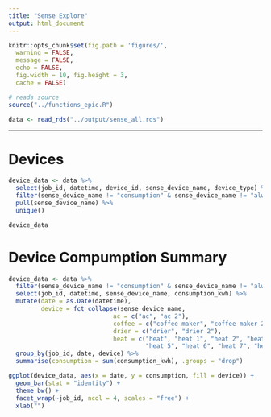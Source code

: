 ```yaml
---
title: "Sense Explore"
output: html_document
---
```


```r
knitr::opts_chunk$set(fig.path = 'figures/',
  warning = FALSE,
  message = FALSE,
  echo = FALSE,
  fig.width = 10, fig.height = 3,
  cache = FALSE)
```

```r
# reads source
source("../functions_epic.R")
```

```r
data <- read_rds("../output/sense_all.rds")
```

---

# Devices

```r
device_data <- data %>%
  select(job_id, datetime, device_id, sense_device_name, device_type) %>%
  filter(sense_device_name != "consumption" & sense_device_name != "always on") %>%
  pull(sense_device_name) %>%
  unique()

device_data
```

# Device Compumption Summary

```r
device_data <- data %>%
  filter(sense_device_name != "consumption" & sense_device_name != "always on") %>%
  select(job_id, datetime, sense_device_name, consumption_kwh) %>%
  mutate(date = as.Date(datetime),
         device = fct_collapse(sense_device_name,
                             ac = c("ac", "ac 2"),
                             coffee = c("coffee maker", "coffee maker 2"),
                             drier = c("drier", "drier 2"),
                             heat = c("heat", "heat 1", "heat 2", "heat 3", "heat 4",
                                      "heat 5", "heat 6", "heat 7", "heat 8", "heat 9"))) %>%
  group_by(job_id, date, device) %>%
  summarise(consumption = sum(consumption_kwh), .groups = "drop")
```

```r
ggplot(device_data, aes(x = date, y = consumption, fill = device)) +
  geom_bar(stat = "identity") +
  theme_bw() +
  facet_wrap(~job_id, ncol = 4, scales = "free") +
  xlab("")
```

